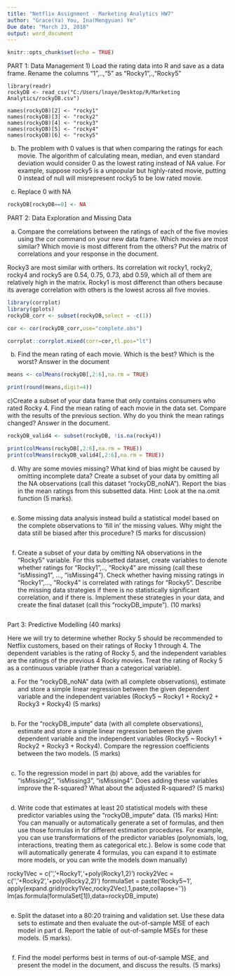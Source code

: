 ```yaml
---
title: "Netflix Assignment - Marketing Analytics HW7"
author: "Grace(Ya) You, Ina(Mengyuan) Ye"
Due date: "March 23, 2018"
output: word_document
---
```


```r
knitr::opts_chunk$set(echo = TRUE)
```


PART 1: Data Management
1)  Load the rating data into R and save as a data frame. Rename the columns "1",..,"5" as "Rocky1",.,"Rocky5"
```import

library(readr)
rockyDB <- read_csv("C:/Users/lnaye/Desktop/R/Marketing Analytics/rockyDB.csv")

names(rockyDB)[2] <- "rocky1"
names(rockyDB)[3] <- "rocky2"
names(rockyDB)[4] <- "rocky3"
names(rockyDB)[5] <- "rocky4"
names(rockyDB)[6] <- "rocky5"

```

b) The problem with 0 values is that when comparing the ratings for each movie. The algorithm of calculating mean, median, and even standard deviation would consider 0 as the lowest rating instead of NA value. For example, suppose rocky5 is a unpopular but highly-rated movie, putting 0 instead of null will misrepresent rocky5 to be low rated movie. 

c) Replace 0 with NA
```r
rockyDB[rockyDB==0] <- NA
```



PART 2: Data Exploration and Missing Data

a) Compare the correlations between the ratings of each of the five movies using the cor command on your new data frame. Which movies are most similar? Which movie is most different from the others? Put the matrix of correlations and your response in the
document. 

Rocky3 are most similar with orthers. Its correlation wit rocky1, rocky2, rocky4 and rocky5 are 0.54, 0.75, 0.73, abd 0.59, which all of them are relatively high in the matrix. Rocky1 is most differenct than others because its average correlation with others is the lowest across all five movies. 

```r
library(corrplot)
library(gplots)
rockyDB_corr <- subset(rockyDB,select = -c(1))

cor <- cor(rockyDB_corr,use="complete.obs")

corrplot::corrplot.mixed(corr=cor,tl.pos="lt")


```


b) Find the mean rating of each movie. Which is the best? Which is the worst? Answer in the document
```r
means <- colMeans(rockyDB[,2:6],na.rm = TRUE)

print(round(means,digit=4))
```

c)Create a subset of your data frame that only contains consumers who rated Rocky 4. Find the mean rating of each movie in the data set. Compare with the results of the previous section. Why do you think the mean ratings changed? Answer in the
document.
```r

rockyDB_valid4 <- subset(rockyDB, !is.na(rocky4))

print(colMeans(rockyDB[,2:6],na.rm = TRUE))
print(colMeans(rockyDB_valid4[,2:6],na.rm = TRUE))


```


d) Why are some movies missing? What kind of bias might be caused by omitting incomplete data? Create a subset of your data by omitting all the NA observations (call this dataset “rockyDB_noNA”). Report the bias in the mean ratings from this subsetted data. Hint: Look at the na.omit function (5 marks).
```r
```

e) Some missing data analysis instead build a statistical model based on the complete observations to ‘fill in’ the missing values. Why might the data still be biased after this
procedure? (5 marks for discussion)

```r
```

f) Create a subset of your data by omitting NA observations in the “Rocky5” variable. For this subsetted dataset, create variables to denote whether ratings for “Rocky1”,.., “Rocky4” are missing (call these “isMissing1”, …, “isMissing4”). Check whether having missing ratings in “Rocky1”,…, “Rocky4” is correlated with ratings for “Rocky5”. Describe the missing data strategies if there is no statistically significant correlation, and if there is. Implement these strategies in your data, and create the final dataset (call this “rockyDB_impute”). (10 marks)

```r
```


Part 3: Predictive Modelling (40 marks)

Here we will try to determine whether Rocky 5 should be recommended to Netflix customers, based on their ratings of Rocky 1 through 4. The dependent variables is the rating of Rocky 5, and the independent variables are the ratings of the previous 4 Rocky movies. Treat the rating of Rocky 5 as a continuous variable (rather than a categorical variable). 

a) For the “rockyDB_noNA” data (with all complete observations), estimate and store a simple linear regression between the given dependent variable and the independent variables (Rocky5 ~ Rocky1 + Rocky2 + Rocky3 + Rocky4) (5 marks)
```r
```


b) For the “rockyDB_impute” data (with all complete observations), estimate and store a simple linear regression between the given dependent variable and the independent variables (Rocky5 ~ Rocky1 + Rocky2 + Rocky3 + Rocky4). Compare the regression coefficients between the two models. (5 marks)

```r
```

c) To the regression model in part (b) above, add the variables for “isMissing2”, “isMissing3”, “isMissing4”. Does adding these variables improve the R-squared? What about the adjusted R-squared? (5 marks)
```r
```


d) Write code that estimates at least 20 statistical models with these predictor variables using the “rockyDB_impute” data. (15 marks) Hint: You can manually or automatically
generate a set of formulas, and then use those formulas in for different estimation procedures. For example, you can use transformations of the predictor variables (polynomials, log, interactions, treating them as categorical etc.). Below is some code that will automatically generate 4 formulas, you can expand it to estimate more models, or you can write the models down manually)

rocky1Vec = c('','+Rocky1','+poly(Rocky1,2)')
rocky2Vec = c('','+Rocky2','+poly(Rocky2,2)')
formulaSet = paste('Rocky5~1',
apply(expand.grid(rocky1Vec,rocky2Vec),1,paste,collapse=''))
lm(as.formula(formulaSet[1]),data=rockyDB_impute)

```r
```


e) Split the dataset into a 80:20 training and validation set. Use these data sets to estimate and then evaluate the out-of-sample MSE of each model in part d. Report the table of out-of-sample MSEs for these models. (5 marks).
```r
```

f) Find the model performs best in terms of out-of-sample MSE, and present the model in the document, and discuss the results. (5 marks)
```r
```
